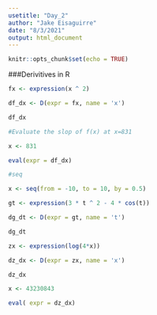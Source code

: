 ```yaml
---
usetitle: "Day_2"
author: "Jake Eisaguirre"
date: "8/3/2021"
output: html_document
---
```


```r
knitr::opts_chunk$set(echo = TRUE)
```

###Derivitives in R

```r

fx <- expression(x ^ 2)

df_dx <- D(expr = fx, name = 'x')

df_dx

#Evaluate the slop of f(x) at x=831

x <- 831

eval(expr = df_dx)

#seq

x <- seq(from = -10, to = 10, by = 0.5)


```


```r

gt <- expression(3 * t ^ 2 - 4 * cos(t))

dg_dt <- D(expr = gt, name = 't')

dg_dt


```

```r

zx <- expression(log(4*x))

dz_dx <- D(expr = zx, name = 'x')

dz_dx

x <- 43230843

eval( expr = dz_dx)

```

